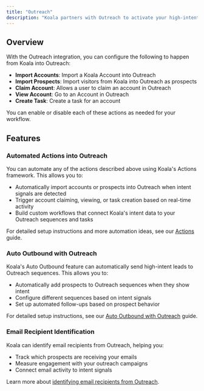 ```yaml
---
title: "Outreach"
description: "Koala partners with Outreach to activate your high-intent leads in real-time."
---
```


## Overview

With the Outreach integration, you can configure the following to happen from Koala into Outreach:

- **Import Accounts**: Import a Koala Account into Outreach
- **Import Prospects**: Import visitors from Koala into Outreach as prospects
- **Claim Account**: Allows a user to claim an account in Outreach
- **View Account**: Go to an Account in Outreach
- **Create Task**: Create a task for an account

You can enable or disable each of these actions as needed for your workflow.

## Features

### Automated Actions into Outreach

You can automate any of the actions described above using Koala's Actions framework. This allows you to:

- Automatically import accounts or prospects into Outreach when intent signals are detected
- Trigger account claiming, viewing, or task creation based on real-time activity
- Build custom workflows that connect Koala's intent data to your Outreach sequences and tasks

For detailed setup instructions and more automation ideas, see our [Actions](/automations/actions) guide. 

### Auto Outbound with Outreach

Koala's Auto Outbound feature can automatically send high-intent leads to Outreach sequences. This allows you to:

- Automatically add prospects to Outreach sequences when they show intent
- Configure different sequences based on intent signals
- Set up automated follow-ups based on prospect behavior

For detailed setup instructions, see our [Auto Outbound with Outreach](/automations/auto-outbound/outreach) guide.

### Email Recipient Identification

Koala can identify email recipients from Outreach, helping you:

- Track which prospects are receiving your emails
- Measure engagement with your outreach campaigns
- Connect email activity to intent signals

Learn more about [identifying email recipients from Outreach](/identity-layer/identify-email-recipients#outreach-io).